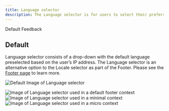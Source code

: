 ```yaml
---
title: Language selector
description: The Language selector is for users to select their preferred language on a website. The content on the website will appear in the default language until the users reselect their preferred language then the page content will reload in the reselected language provided a translation is available. 
---
```



<ComponentDescription name="Language selector" type="ui" />

<AnchorLinks>

<AnchorLink>Default</AnchorLink>
<AnchorLink>Feedback</AnchorLink>

</AnchorLinks>

<ResourceLinks name="Language selector" type="ui" />

## Default

Language selector consists of a drop-down with the default language preselected based on the user’s IP address. The Language selector is an alternative option to the Locale selector as part of the Footer. Please see the [Footer page](http://localhost:8000/components/footer) to learn more.

<Row>
<Column colMd={8} colLg={8}>

![Default Image of Language selector](../../images/component/language-selector/language-selector-default.jpg)

</Column>
</Row>

<Title>Use case</Title>

![Image of Language selector used in a default footer context](../../images/component/language-selector/language-selector-use-case-01.jpg)
![Image of Language selector used in a minimal context](../../images/component/language-selector/language-selector-use-case-02.jpg)
![Image of Language selector used in a micro context](../../images/component/language-selector/language-selector-use-case-03.jpg)

<ComponentFooter name="Language selector" type="ui" />
